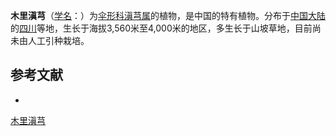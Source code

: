 {{NoteTA|G1=LS}}
{{Speciesbox
| name = 木里滇芎
| status = 
| status_system = 
| image = 
| genus = Physospermopsis
| species = muliensis
| authority = Shan et S. L. Liou
}}

'''木里滇芎'''（[[学名|学名]]：{{lang|la|''Physospermopsis muliensis''}}）为[[伞形科|伞形科]][[滇芎属|滇芎属]]的植物，是中国的特有植物。分布于[[中国大陆|中国大陆]]的[[四川|四川]]等地，生长于海拔3,560米至4,000米的地区，多生长于山坡草地，目前尚未由人工引种栽培。

== 参考文献 ==
<div class="references-small">
* {{cite web| url =http://www.bioinfo.cn/db05/KmzwSpecies.php?action=view&id=22995| title =木里滇芎| work =《中国高等植物数据库全库》| publisher =中国科学院微生物研究所| author =昆明植物研究所| accessdate =2009-02-25| deadurl =yes| archiveurl =https://web.archive.org/web/20160305010142/http://www.bioinfo.cn/db05/KmzwSpecies.php?action=view&id=22995| archivedate =2016-03-05}}
</div>
{{Taxonbar|from=Q11093198}}

[[Category:滇芎属|木里滇芎]]


{{Apiales-stub}}